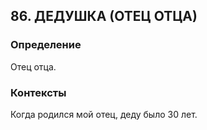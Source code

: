 ## 86. ДЕДУШКА (ОТЕЦ ОТЦА)
### Определение
Отец отца.

### Контексты
Когда родился мой отец, деду было 30 лет.

